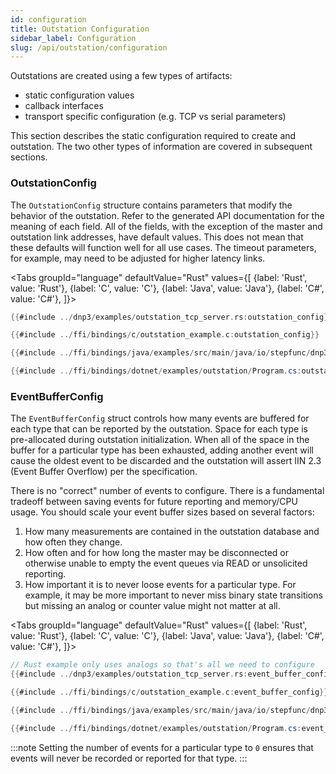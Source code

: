 ```yaml
---
id: configuration
title: Outstation Configuration
sidebar_label: Configuration
slug: /api/outstation/configuration
---
```



Outstations are created using a few types of artifacts:

* static configuration values
* callback interfaces
* transport specific configuration (e.g. TCP vs serial parameters)

This section describes the static configuration required to create and outstation. The two other types of information are covered in subsequent sections.

### OutstationConfig

The `OutstationConfig` structure contains parameters that modify the behavior of the outstation. Refer to the generated API documentation for the meaning of
each field. All of the fields, with the exception of the master and outstation link addresses, have default values. This does not mean that these defaults will
function well for all use cases. The timeout parameters, for example, may need to be adjusted for higher latency links.

<Tabs
groupId="language"
defaultValue="Rust"
values={[
{label: 'Rust', value: 'Rust'},
{label: 'C', value: 'C'},
{label: 'Java', value: 'Java'},
{label: 'C#', value: 'C#'},
]}>
<TabItem value="Rust">

```rust
{{#include ../dnp3/examples/outstation_tcp_server.rs:outstation_config}}
```

</TabItem>
<TabItem value="C">

```c
{{#include ../ffi/bindings/c/outstation_example.c:outstation_config}}
```

</TabItem>
<TabItem value="Java">

```java
{{#include ../ffi/bindings/java/examples/src/main/java/io/stepfunc/dnp3rs/examples/OutstationExample.java:outstation_config}}
```

</TabItem>
<TabItem value="C#">

```csharp
{{#include ../ffi/bindings/dotnet/examples/outstation/Program.cs:outstation_config}}
```

</TabItem>
</Tabs>

### EventBufferConfig


The `EventBufferConfig` struct controls how many events are buffered for each type that can be reported by the outstation. Space for
each type is pre-allocated during outstation initialization. When all of the space in the buffer for a particular type has been exhausted, adding
another event will cause the oldest event to be discarded and the outstation will assert IIN 2.3 (Event Buffer Overflow) per the specification.

There is no "correct" number of events to configure. There is a fundamental tradeoff between saving events for future reporting and memory/CPU usage.
You should scale your event buffer sizes based on several factors:

1. How many measurements are contained in the outstation database and how often they change.
2. How often and for how long the master may be disconnected or otherwise unable to empty the event queues via READ or unsolicited reporting.
3. How important it is to never loose events for a particular type. For example, it may be more important to never miss binary state transitions
but missing an analog or counter value might not matter at all.

<Tabs
groupId="language"
defaultValue="Rust"
values={[
    {label: 'Rust', value: 'Rust'},
    {label: 'C', value: 'C'},
    {label: 'Java', value: 'Java'},
    {label: 'C#', value: 'C#'},
]}>
<TabItem value="Rust">

```rust
// Rust example only uses analogs so that's all we need to configure
{{#include ../dnp3/examples/outstation_tcp_server.rs:event_buffer_config}}
```

</TabItem>
<TabItem value="C">

```c
{{#include ../ffi/bindings/c/outstation_example.c:event_buffer_config}}
```

</TabItem>
<TabItem value="Java">

```java
{{#include ../ffi/bindings/java/examples/src/main/java/io/stepfunc/dnp3rs/examples/OutstationExample.java:event_buffer_config}}
```

</TabItem>
<TabItem value="C#">

```csharp
{{#include ../ffi/bindings/dotnet/examples/outstation/Program.cs:event_buffer_config}}
```

</TabItem>
</Tabs>

:::note
Setting the number of events for a particular type to `0` ensures that events will never be recorded or reported for that type.
:::

